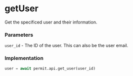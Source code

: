 # getUser

Get the specificed user and their information.

### Parameters

`user_id` - The ID of the user. This can also be the user email.<br/>

### Implementation

```python
user = await permit.api.get_user(user_id)
```
